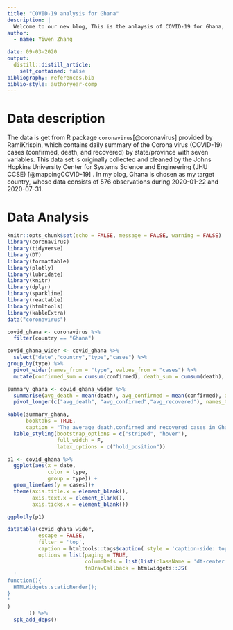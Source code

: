 ```yaml
---
title: "COVID-19 analysis for Ghana"
description: |
  Welcome to our new blog, This is the anlaysis of COVID-19 for Ghana, mainly focusing on the confirmed case numbers. Hope you can enjoy reading what I share and display!
author:
  - name: Yiwen Zhang 

date: 09-03-2020
output:
  distill::distill_article:
    self_contained: false
bibliography: references.bib
biblio-style: authoryear-comp
---
```


# Data description
The  data is get from R package `coronavirus`[@coronavirus] provided by RamiKrispin, which contains daily summary of the Corona virus (COVID-19) cases (confirmed, death, and recovered) by state/province with seven variables. This data set is originally collected and cleaned by the Johns Hopkins University Center for Systems Science and Engineering (JHU CCSE) [@mappingCOVID-19] . In my blog, Ghana is chosen as my target country, whose data consists of 576 observations during 2020-01-22 and 2020-07-31.

# Data Analysis

```r
knitr::opts_chunk$set(echo = FALSE, message = FALSE, warning = FALSE)
library(coronavirus)
library(tidyverse)
library(DT)
library(formattable)
library(plotly)
library(lubridate)
library(knitr)
library(dplyr)
library(sparkline)
library(reactable)
library(htmltools)
library(kableExtra)
data("coronavirus")

```

```r
covid_ghana <- coronavirus %>%
  filter(country == "Ghana") 
```

```r
covid_ghana_wider <- covid_ghana %>%
  select("date","country","type","cases") %>%
group_by(type) %>%
  pivot_wider(names_from = "type", values_from = "cases") %>%
  mutate(confirmed_sum = cumsum(confirmed), death_sum = cumsum(death), recovered_sum = cumsum(recovered)) 
```

```r
summary_ghana <- covid_ghana_wider %>%
  summarise(avg_death = mean(death), avg_confirmed = mean(confirmed), avg_recovered = mean(recovered)) %>%
  pivot_longer(c("avg_death", "avg_confirmed","avg_recovered"), names_to = "type", values_to = "avg") 
```

```r
kable(summary_ghana,
      booktabs = TRUE, 
      caption = "The average death,confirmed and recovered cases in Ghana") %>%
  kable_styling(bootstrap_options = c("striped", "hover"), 
                full_width = F,
                latex_options = c("hold_position"))
```

```r
p1 <- covid_ghana %>%
  ggplot(aes(x = date,
             color = type,
             group = type)) +
  geom_line(aes(y = cases))+
  theme(axis.title.x = element_blank(),
        axis.text.x = element_blank(),
        axis.ticks.x = element_blank())

ggplotly(p1)
``` 

```r
datatable(covid_ghana_wider, 
          escape = FALSE,
          filter = 'top',
          caption = htmltools::tags$caption( style = 'caption-side: top; text-align: center; color:pink; padding-bottom: 20px; font-size:220% ;','Case number of COVID-19 in Ghana'),
          options = list(paging = TRUE, 
                         columnDefs = list(list(className = 'dt-center', targets = 3:5)),
                         fnDrawCallback = htmlwidgets::JS(
  '
function(){
  HTMLWidgets.staticRender();
}
'
)
       )) %>%
  spk_add_deps()
```


